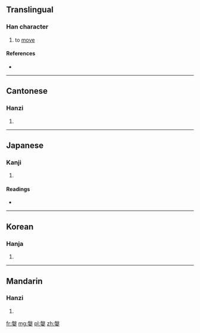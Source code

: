 ==Translingual==

===Han character===
{{Han char|rn=38|rad=女|as=10|sn=13|four=2740<sub>4</sub>|canj=竹水女 (HEV)|ids=⿱[[船]][[女]]}}

# to [[move]]

====References====
* {{Han ref|kx=0268.150|dkj=06583|dj=0535.340|hdz=21072.100|uh=5ABB|ud=23227|bh=DCFD|bd=56573}}

----

==Cantonese==

===Hanzi===
{{yue-hanzi|jyut=|y=po4}}

# {{defn|lang=yue|sort=女10}}

----

==Japanese==

===Kanji===
{{ja-kanji|grade=|rs=女10}}

# {{defn|lang=ja|sort=女10}}

====Readings====
* {{ja-readings|on=[[はん]] (han), [[ばん]] (ban), [[は]] (ha), [[ば]] (ba)|kun=[[おごる]] (ogoru), [[めかけ]] (mekake), [[よろめく]] (yoromeku)}}

----

==Korean==

===Hanja===
{{ko-hanja|hangeul=반|rv=ban|mr=pan}}

# {{defn|lang=ko|sort=女10}}

----

==Mandarin==

===Hanzi===
{{cmn-hanzi|pin=[[pán]] ([[pan2]])|wg=p'an<sup>2</sup>}}

# {{defn|lang=cmn|sort=女10}}

[[fr:媻]]
[[mg:媻]]
[[pl:媻]]
[[zh:媻]]